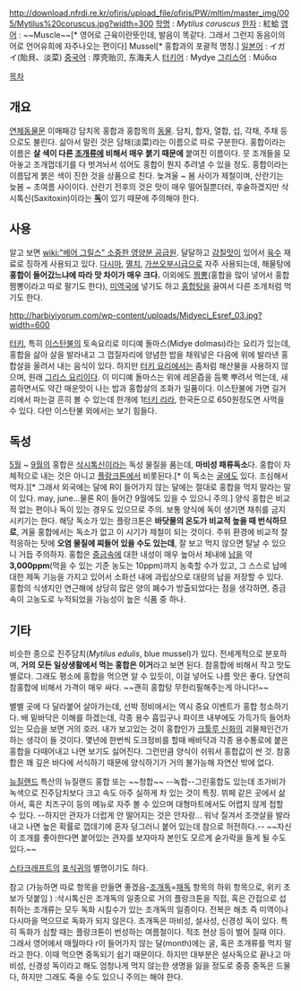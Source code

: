 http://download.nfrdi.re.kr/ofiris/upload_file/ofiris/PW/mltim/master_img/005/Mytilus%20coruscus.jpg?width=300
[[학명]] : ''Mytilus coruscus''
[[한자]] : 紅蛤
[[영어]] : ~~Muscle~~[* 영어로 근육이란뜻인데, 발음이 똑같다. 그래서 그런지 동음이의어로 언어유희에 자주나오는 편이다] Mussel[* 홍합과의 포괄적 명칭.]
[[일본어]] : イガイ(貽貝、淡菜)
[[중국어]] : 厚壳贻贝, 东海夫人
[[터키어]] : Mydye
[[그리스어]] : Μύδια

[[목차]]
== 개요 ==
[[연체동물]]문 이매패강 담치목 홍합과 홍합목의 [[동물]]. 담치, 합자, 열합, 섭, 각채, 주채 등으로도 불린다. 삶아서 말린 것은 담채(淡菜)라는 이름으로 따로 구분한다.
홍합이라는 이름은 '''살 색이 다른 [[조개]]류에 비해서 매우 붉기 때문에''' 붙여진 이름이다. 뭇 조개들을 모아놓고 조개껍데기를 다 벗겨놔서 섞어도 홍합이 뭔지 추려낼 수 있을 정도. 홍합이라는 이름답게 붉은 색이 진한 것을 상품으로 친다.
늦겨울 ~ 봄 사이가 제철이며, 산란기는 늦봄 ~ 초여름 사이이다. 산란기 전후의 것은 맛이 매우 떨어질뿐더러, 후술하겠지만 삭시톡신(Saxitoxin)이라는 '''[[독]]'''이 있기 때문에 주의해야 한다.

== 사용 ==
알고 보면 [[wiki:"베어 그릴스" 소중한 영양분 공급원]].
달달하고 [[감칠맛]]이 있어서 [[육수]] 재료로 징하게 사용되고 있다. [[다시마]], [[멸치]], [[가쓰오부시]]급으로 자주 사용되는데, 해물탕에 '''홍합이 들어갔느냐에 따라 맛 차이가 매우 크다.''' 이외에도 [[짬뽕]](홍합을 많이 넣어서 홍합짬뽕이라고 따로 팔기도 한다), [[미역국]]에 넣기도 하고 [[홍합탕]]을 끓여서 다른 조개처럼 먹기도 한다.

http://harbiyiyorum.com/wp-content/uploads/Midyeci_Esref_03.jpg?width=600

[[터키]], 특히 [[이스탄불]]의 토속요리로 미디예 돌마스(Midye dolması)라는 요리가 있는데, 홍합을 삶아 살을 발라내고 그 껍질자리에 양념한 밥을 채워넣은 다음에 위에 발라낸 홍합살을 올려서 내는 음식이 있다. 하지만 [[터키 요리]]에서는 좀처럼 해산물을 사용하지 않으며, 원래 [[그리스 요리]]이다. 이 미디예 돌마스는 위에 레몬즙을 듬뿍 뿌려서 먹는데, 새콤하면서도 약간 매운맛이 나는 밥과 홍합살의 조화가 일품이다. 이스탄불에 가면 길거리에서 파는걸 흔히 볼 수 있는데 한개에 1[[터키 리라]], 한국돈으로 650원정도면 사먹을 수 있다. 다만 이스탄불 외에서는 보기 힘들다.

== 독성 ==
[[5월]] ~ [[9월]]의 홍합은 [[삭시톡신]]이라는 독성 물질을 품는데, '''마비성 패류독소'''다. 홍합이 자체적으로 내는 것은 아니고 [[플랑크톤]]에서 비롯된다.[* 이 독소는 [[굴]]에도 있다. 조심해서 먹자.][* 그래서 외국에는 달에 R이 들어가지 않는 달에는 절대로 홍합을 먹지 말라는 말이 있다. may, june...물론 R이 들어간 9월에도 있을 수 있으니 주의.] 양식 홍합은 비교적 없는 편이나 독이 있는 경우도 있으므로 주의. 보통 양식에 독이 생기면 채취를 금지시키기는 한다. 해당 독소가 있는 플랑크톤은 '''바닷물의 온도가 비교적 높을 때 번식하므로''', 겨울 홍합에서는 독소가 없고 이 시기가 제철이 되는 것이다.
주위 환경에 비교적 잘 적응하는 탓에 '''오염 물질에 찌들어 있을 수도 있는데''', 잘 보고 먹지 않으면 탈날 수 있으니 거듭 주의하자. 홍합은 [[중금속]]에 대한 내성이 매우 높아서 체내에 [[납]]을 약 '''3,000ppm'''(먹을 수 있는 기준 농도는 10ppm)까지 농축할 수가 있고, 그 스스로 납에 대한 제독 기능을 가지고 있어서 소화선 내에 과립상으로 대량의 납을 저장할 수 있다. 홍합의 식생지인 연근해에 상당히 많은 양의 폐수가 방출되었다는 점을 생각하면, 중금속이 고농도로 누적되었을 가능성이 높은 식품 중 하나.

== 기타 ==
비슷한 종으로 진주담치(''Mytilus edulis'', blue mussel)가 있다. 전세계적으로 분포하며, '''거의 모든 일상생활에서 먹는 홍합은 이거'''라고 보면 된다. 참홍합에 비해서 작고 맛도 별로다. 그래도 평소에 홍합을 먹으면 알 수 있듯이, 이걸 넣어도 나름 맛은 좋다. 당연히 참홍합에 비해서 가격이 매우 싸다. ~~괜히 홍합탕 무한리필해주는게 아니다!~~

별별 곳에 다 달라붙어 살아가는데, 선박 정비에서는 역시 중요 이벤트가 홍합 청소하기다. 배 밑바닥은 이해를 하겠는데, 각종 용수 흡입구나 파이프 내부에도 가득가득 들어차 있는 모습을 보면 거의 호러. 내가 보고있는 것이 홍합인가 [[크툴루 신화]]의 괴물체인건가 하는 생각이 들 것이다. 몇년에 한번씩 도크정비를 할때 배바닥과 각종 용수통로에 붙은 홍합을 다때어내고 나면 보기도 싫어진다. 그런만큼 양식이 쉬워서 홍합값이 싼 것. 참홍합은 꽤 깊은 바다에 서식하기 때문에 양식하기가 거의 불가능해 자연산 밖에 없다. 

[[뉴질랜드]] 특산의 뉴질랜드 홍합 또는 ~~청합~~ --녹합--그린홍합도 있는데 조가비가 녹색으로 진주담치보다 크고 속도 아주 실하게 차 있는 것이 특징. 뷔페 같은 곳에서 삶아서, 혹은 치즈구이 등의 메뉴로 자주 볼 수 있으며 대형마트에서도 어렵지 않게 접할 수 있다. --하지만 관자가 더럽게 안 떨어지는 것은 안자랑... 워낙 질겨서 조갯살을 발라내고 나면 높은 확률로 껍데기에 혼자 덩그러니 붙어 있는데 참으로 허전하다.-- ~~자신이 조개를 좋아한다면 붙어있는 관자를 보자마자 본인도 모르게 숟가락을 들게 될 수도 있다.~~

[[스타크래프트]]의 [[포식귀]]의 별명이기도 하다.


참고 (가능하면 따로 항목을 만들면 좋겠음-[[조개독]]=[[패독]] 항목의 하위 항목으로, 위키 초보가 덧붙임 ) :삭시톡신은 조개독의 일종으로 거의 플랑크톤을 직접, 혹은 간접으로 섭취하는 조개류는 모두 독화 시킬수가 있는 조개독의 일종이다. 전복은 해초 즉 미역이나 다시마을 먹으므로 독화가 되지 않은다. 조개독은 마비성, 설사성, 신경성 독이 있다. 특히 독화가 심할 때는 플랑크톤이 번성하는 여름철이다. 적조 현상 등이 벌어 질때 이다. 그래서 영어에서 매월마다 r이 들어가지 않는 달(month)에는 굴, 혹은 조개류를 먹지 말라고 한다. 이때 먹으면 중독되기 쉽기 때문이다. 하지만 대부분은 설사독으로 끝나고 마비성, 신경성 독이라고 해도 엄청나게 먹지 않는한 생명을 잃을 정도로 중증 중독은 드물다, 하지만 그래도 죽을 수도 있으니 주의는 해야 한다. 


